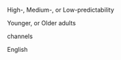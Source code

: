 <!-- \item[1-D, 2-D] One- or two-dimensional, referring **in this thesis** to spatial dimensions in an image. -->

\item[HP, MP, LP] High-, Medium-, or Low-predictability

\item[YA, OA] Younger, or Older adults

\item[ch] channels

\item[EN] English

